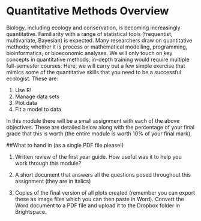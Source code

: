 # Quantitative Methods Overview

Biology, including ecology and conservation, is becoming increasingly quantitative. Familiarity with a range of statistical tools (frequentist, multivariate, Bayesian) is expected. Many researchers draw on quantitative methods; whether it is process or mathematical modelling, programming, bioinformatics, or bioeconomic analyses. We will only touch on key concepts in quantitative methods; in-depth training would require multiple full-semester courses. Here, we will carry out a few simple exercise that mimics some of the quantitative skills that you need to be a successful ecologist. These are:

1.	Use R!
2.	Manage data sets
3.	Plot data
4.	Fit a model to data

In this module there will be a small assignment with each of the above objectives. These are detailed below along with the percentage of your final grade that this is worth (the entire module is worth 10% of your final mark).


##What to hand in (as a single PDF file please!)

1. Written review of the first year guide. How useful was it to help you work through this module?

2. A short document that answers all the questions posed throughout this assignment (they are in italics)

3. Copies of the final version of all plots created (remember you can export these as image files which you can then paste in Word). Convert the Word document to a PDF file and upload it to the Dropbox folder in Brightspace. 

